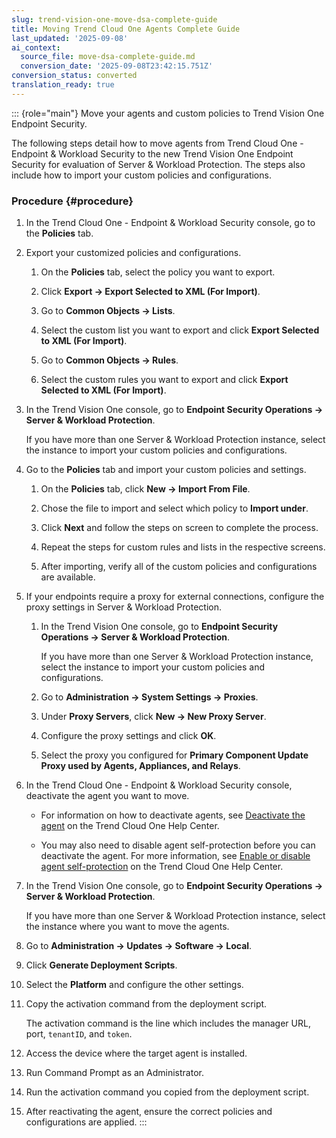 ```yaml
---
slug: trend-vision-one-move-dsa-complete-guide
title: Moving Trend Cloud One Agents Complete Guide
last_updated: '2025-09-08'
ai_context:
  source_file: move-dsa-complete-guide.md
  conversion_date: '2025-09-08T23:42:15.751Z'
conversion_status: converted
translation_ready: true
---
```


::: {role="main"}
Move your agents and custom policies to Trend Vision One Endpoint Security.

The following steps detail how to move agents from Trend Cloud One - Endpoint & Workload Security to the new Trend Vision One Endpoint Security for evaluation of Server & Workload Protection. The steps also include how to import your custom policies and configurations.

### Procedure {#procedure}

1.  In the Trend Cloud One - Endpoint & Workload Security console, go to the **Policies** tab.

2.  Export your customized policies and configurations.

    1.  On the **Policies** tab, select the policy you want to export.

    2.  Click **Export → Export Selected to XML (For Import)**.

    3.  Go to **Common Objects → Lists**.

    4.  Select the custom list you want to export and click **Export Selected to XML (For Import)**.

    5.  Go to **Common Objects → Rules**.

    6.  Select the custom rules you want to export and click **Export Selected to XML (For Import)**.

3.  In the Trend Vision One console, go to **Endpoint Security Operations → Server & Workload Protection**.

    If you have more than one Server & Workload Protection instance, select the instance to import your custom policies and configurations.

4.  Go to the **Policies** tab and import your custom policies and settings.

    1.  On the **Policies** tab, click **New → Import From File**.

    2.  Chose the file to import and select which policy to **Import under**.

    3.  Click **Next** and follow the steps on screen to complete the process.

    4.  Repeat the steps for custom rules and lists in the respective screens.

    5.  After importing, verify all of the custom policies and configurations are available.

5.  If your endpoints require a proxy for external connections, configure the proxy settings in Server & Workload Protection.

    1.  In the Trend Vision One console, go to **Endpoint Security Operations → Server & Workload Protection**.

        If you have more than one Server & Workload Protection instance, select the instance to import your custom policies and configurations.

    2.  Go to **Administration → System Settings → Proxies**.

    3.  Under **Proxy Servers**, click **New → New Proxy Server**.

    4.  Configure the proxy settings and click **OK**.

    5.  Select the proxy you configured for **Primary Component Update Proxy used by Agents, Appliances, and Relays**.

6.  In the Trend Cloud One - Endpoint & Workload Security console, deactivate the agent you want to move.

    - For information on how to deactivate agents, see [Deactivate the agent](https://docs.trendmicro.com/en-us/documentation/article/trend-micro-cloud-one-workload-security-agent-activate) on the Trend Cloud One Help Center.

    - You may also need to disable agent self-protection before you can deactivate the agent. For more information, see [Enable or disable agent self-protection](https://docs.trendmicro.com/en-us/documentation/article/trend-micro-cloud-one-workload-security-agent-self-protection) on the Trend Cloud One Help Center.

7.  In the Trend Vision One console, go to **Endpoint Security Operations → Server & Workload Protection**.

    If you have more than one Server & Workload Protection instance, select the instance where you want to move the agents.

8.  Go to **Administration → Updates → Software → Local**.

9.  Click **Generate Deployment Scripts**.

10. Select the **Platform** and configure the other settings.

11. Copy the activation command from the deployment script.

    The activation command is the line which includes the manager URL, port, `tenantID`, and `token`.

12. Access the device where the target agent is installed.

13. Run Command Prompt as an Administrator.

14. Run the activation command you copied from the deployment script.

15. After reactivating the agent, ensure the correct policies and configurations are applied.
:::
